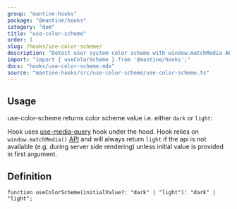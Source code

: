 ```yaml
---
group: "mantine-hooks"
package: "@mantine/hooks"
category: "dom"
title: "use-color-scheme"
order: 1
slug: /hooks/use-color-scheme/
description: "Detect user system color scheme with window.matchMedia API"
import: "import { useColorScheme } from '@mantine/hooks';"
docs: "hooks/use-color-scheme.mdx"
source: "mantine-hooks/src/use-color-scheme/use-color-scheme.ts"
---
```



## Usage

use-color-scheme returns color scheme value i.e. either `dark` or `light`:

<Demo data={HooksDemos.useColorSchemeDemo} />

Hook uses [use-media-query](/hooks/use-media-query/) hook under the hood.
Hook relies on `window.matchMedia()` [API](https://developer.mozilla.org/en-US/docs/Web/API/Window/matchMedia)
and will always return `light` if the api is not available (e.g. during server side rendering) unless initial value is provided in first argument.

## Definition

```tsx
function useColorScheme(initialValue?: "dark" | "light"): "dark" | "light";
```
